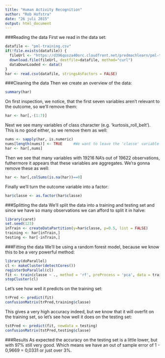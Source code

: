 ```yaml
---
title: "Human Activity Recognition"
author: "Rob Hofstra"
date: "26 juli 2015"
output: html_document
---
```


###Reading the data
First we read in the data set:

```r
datafile <- "pml-training.csv"
if(!file.exists(datafile)) {
  fileUrl <- "https://d396qusza40orc.cloudfront.net/predmachlearn/pml-training.csv"
  download.file(fileUrl, destfile=datafile, method="curl")
  dataDownLoaded <- data()
}
har <- read.csv(datafile, stringsAsFactors = FALSE)
```

###Cleaning the data
Then we create an overview of the data:

```r
summary(har)
```

On first inspection, we notice, that the first seven variables aren't relevant to the outcome, so we'll remove them:

```r
har <- har[,-(1:7)]
```

Next we see many variables of class character (e.g. 'kurtosis_roll_belt'). This is no good either, so we remove them as well:

```r
nums <- sapply(har, is.numeric)
nums[length(nums)] <- TRUE     #We want to leave the 'classe' variable in the set
har <- har[,nums]
```

Then we see that many variables with 19216 NA's out of 19622 observations, futhermore it appears that these variables are aggregates. We'ra gonna remove these as well:

```r
har <- har[,colSums(is.na(har))==0]
```

Finally we'll turn the outcome variable into a factor:

```r
har$classe <- as.factor(har$classe)
```

###Splitting the data
We’ll split the data into a training and testing set and since we have so many observations we can afford to split it in halve:

```r
library(caret)
set.seed(123)
inTrain <- createDataPartition(y=har$classe, p=0.5, list = FALSE)
training <- har[inTrain,]
testing <- har[-inTrain,]
```

###Fitting the data
We'll be using a random forest model, because we know this to be a very powerful method:

```r
library(doParallel)
cl <- makeCluster(detectCores())
registerDoParallel(cl)
fit <- train(classe ~ ., method = 'rf', preProcess = 'pca', data = training)
stopCluster(cl)
```

Let's see how well it predicts on the training set:

```r
trPred <- predict(fit)
confusionMatrix(trPred,training$classe)
```

This gives a very high accuracy indeed, but we know that it will overfit on the training set, so let's see how well it does on the testing set:

```r
tstPred <- predict(fit, newdata = testing)
confusionMatrix(tstPred,testing$classe)
```

###Results
As expected the accuracy on the testing set is a little lower, but with 97% still very good.
Which means we have an out of sample error of 1 - 0,9669 = 0,0331 or just over 3%.